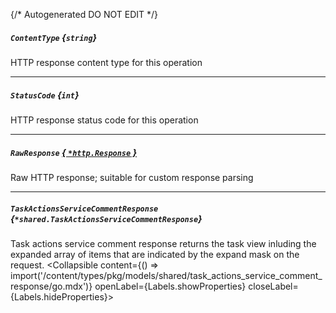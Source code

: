 {/* Autogenerated DO NOT EDIT  */}

##### `ContentType` *{`string`}*
HTTP response content type for this operation

---
##### `StatusCode` *{`int`}*
HTTP response status code for this operation

---
##### `RawResponse` [*{ `*http.Response` }*](https://pkg.go.dev/net/http#Response)
Raw HTTP response; suitable for custom response parsing

---
##### `TaskActionsServiceCommentResponse` *{`*shared.TaskActionsServiceCommentResponse`}*
Task actions service comment response returns the task view inluding the expanded array of items that are indicated by the expand mask on the request.
<Collapsible content={() => import('/content/types/pkg/models/shared/task_actions_service_comment_response/go.mdx')} openLabel={Labels.showProperties} closeLabel={Labels.hideProperties}>
</Collapsible>


